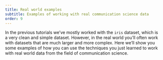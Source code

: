 ```yaml
---
title: Real world examples
subtitle: Examples of working with real communication science data
order: 9
---
```


In the previous tutorials we've mostly worked with the `iris` dataset, which is a very clean and simple dataset.
However, in the real world you'll often work with datasets that are much larger and more complex.
Here we'll show you some examples of how you can use the techniques you just learned to work with real world data from the field of communication science.



